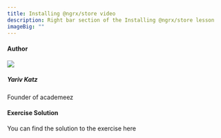```yaml
---
title: Installing @ngrx/store video
description: Right bar section of the Installing @ngrx/store lesson
imageBig: ""
---
```


#### Author

<Link href="/en/user/yariv-katz" className="flex mt-3 items-center">
  <div>
    <img
      src="https://avatars.githubusercontent.com/u/2714362?v=4"
      className="relative flex h-10 w-10 shrink-0 overflow-hidden rounded-full"
    />
  </div>
  <div className="ml-2 leading-tight text-sm">
    <h5 className="font-bold">Yariv Katz</h5>
    <p>Founder of academeez</p>
  </div>
</Link>

#### Exercise Solution

You can find the solution to the exercise here
